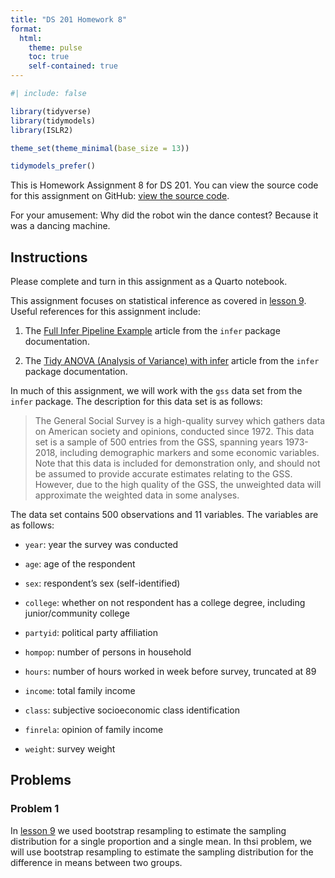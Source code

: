```yaml
---
title: "DS 201 Homework 8"
format: 
  html:
    theme: pulse 
    toc: true 
    self-contained: true
---
```


```r
#| include: false

library(tidyverse)
library(tidymodels)
library(ISLR2)

theme_set(theme_minimal(base_size = 13))

tidymodels_prefer()


```

This is Homework Assignment 8 for DS 201. You can view the source code for this assignment on GitHub: [view the source code](https://github.com/jmgraham30/ds_201_assignments/blob/main/homework_08/index.qmd).

For your amusement: Why did the robot win the dance contest? Because it was a dancing machine.  


## Instructions

Please complete and turn in this assignment as a Quarto notebook. 

This assignment focuses on statistical inference as covered in [lesson 9](https://intro-ds.netlify.app/lesson09/). Useful references for this assignment include:

1. The [Full Infer Pipeline Example](https://infer.netlify.app/articles/observed_stat_examples) article from the `infer` package documentation. 

2. The [Tidy ANOVA (Analysis of Variance) with infer](https://infer.netlify.app/articles/anova) article from the `infer` package documentation.


In much of this assignment, we will work with the `gss` data set from the `infer` package. The description for this data set is as follows:

> The General Social Survey is a high-quality survey which gathers data on American society and opinions, conducted since 1972. This data set is a sample of 500 entries from the GSS, spanning years 1973-2018, including demographic markers and some economic variables. Note that this data is included for demonstration only, and should not be assumed to provide accurate estimates relating to the GSS. However, due to the high quality of the GSS, the unweighted data will approximate the weighted data in some analyses.

The data set contains 500 observations and 11 variables. The variables are as follows:

- `year`: year the survey was conducted

- `age`: age of the respondent

- `sex`: respondent's sex (self-identified)

- `college`: whether on not respondent has a college degree, including junior/community college

- `partyid`: political party affiliation

- `hompop`: number of persons in household

- `hours`: number of hours worked in week before survey, truncated at 89

- `income`:  total family income

- `class`: subjective socioeconomic class identification

- `finrela`: opinion of family income

- `weight`: survey weight

## Problems

### Problem 1

In [lesson 9](https://intro-ds.netlify.app/lesson09/) we used bootstrap resampling to estimate the sampling distribution for a single proportion and a single mean. In thsi problem, we will use bootstrap resampling to estimate the sampling distribution for the difference in means between two groups.


